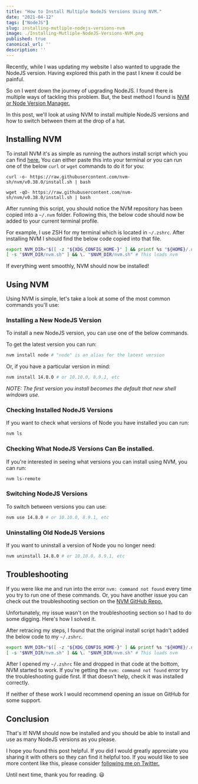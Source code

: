 ```yaml
---
title: "How to Install Multiple NodeJS Versions Using NVM."
date: "2021-04-12"
tags: ["NodeJS"]
slug: installing-mutliple-nodejs-versions-nvm
image: ./Installing-Mutliple-NodeJS-Versions-NVM.png
published: true
canonical_url: ''
description: ''
---
```


Recently, while I was updating my website I also wanted to upgrade the NodeJS version. Having explored this path in the past I knew it could be painful.

So on I went down the journey of upgrading NodeJS. I found there is multiple ways of tackling this problem. But, the best method I found is [NVM or Node Version Manager.](https://github.com/nvm-sh/nvm)

In this post, we'll look at using NVM to install multiple NodeJS versions and how to switch between them at the drop of a hat.

## Installing NVM

To install NVM it's as simple as running the authors install script which you can find [here.](https://github.com/nvm-sh/nvm/blob/v0.38.0/install.sh) You can either paste this into your terminal or you can run one of the below `curl` or `wget` commands to do it for you:

```
curl -o- https://raw.githubusercontent.com/nvm-sh/nvm/v0.38.0/install.sh | bash

wget -qO- https://raw.githubusercontent.com/nvm-sh/nvm/v0.38.0/install.sh | bash
```

After running this script, you should notice the NVM repository has been copied into a `~/.nvm` folder. Following this, the below code should now be added to your current terminal profile.

For example, I use ZSH for my terminal which is located in `~/.zshrc`. After installing NVM I should find the below code copied into that file.

```bash
export NVM_DIR="$([ -z "${XDG_CONFIG_HOME-}" ] && printf %s "${HOME}/.nvm" || printf %s "${XDG_CONFIG_HOME}/nvm")"
[ -s "$NVM_DIR/nvm.sh" ] && \. "$NVM_DIR/nvm.sh" # This loads nvm
```

If everything went smoothly, NVM should now be installed!

## Using NVM

Using NVM is simple, let's take a look at some of the most common commands you'll use:

### Installing a New NodeJS Version

To install a new NodeJS version, you can use one of the below commands.

To get the latest version you can run:

```bash
nvm install node # "node" is an alias for the latest version
```

Or, if you have a particular version in mind:

```bash
nvm install 14.8.0 # or 10.10.0, 8.9.1, etc
```

_NOTE: The first version you install becomes the default that new shell windows use._

### Checking Installed NodeJS Versions

If you want to check what versions of Node you have installed you can run:

```bash
nvm ls
```

### Checking What NodeJS Versions Can Be installed.

If you're interested in seeing what versions you can install using NVM, you can run:

```bash
nvm ls-remote
```

### Switching NodeJS Versions

To switch between versions you can use:

```bash
nvm use 14.8.0 # or 10.10.0, 8.9.1, etc
```

### Uninstalling Old NodeJS Versions

If you want to uninstall a version of Node you no longer need:

```bash
nvm uninstall 14.8.0 # or 10.10.0, 8.9.1, etc
```

## Troubleshooting

If you were like me and run into the error `nvm: command not found` every time you try to run one of these commands. Or, you have another issue you can check out the troubleshooting section on the [NVM GitHub Repo.](https://github.com/nvm-sh/nvm#additional-notes)

Unfortunately, my issue wasn't on the troubleshooting section so I had to do some digging. Here's how I solved it.

After retracing my steps, I found that the original install script hadn't added the below code to my `~/.zshrc`.

```bash
export NVM_DIR="$([ -z "${XDG_CONFIG_HOME-}" ] && printf %s "${HOME}/.nvm" || printf %s "${XDG_CONFIG_HOME}/nvm")"
[ -s "$NVM_DIR/nvm.sh" ] && \. "$NVM_DIR/nvm.sh" # This loads nvm
```

After I opened my `~/.zshrc` file and dropped in that code at the bottom, NVM started to work. If you're getting the `nvm: command not found` error try the troubleshooting guide first. If that doesn't help, check it was installed correctly.

If neither of these work I would recommend opening an issue on GitHub for some support.

## Conclusion

That's it! NVM should now be installed and you should be able to install and use as many NodeJS versions as you please.

I hope you found this post helpful. If you did I would greatly appreciate you sharing it with others so they can find it helpful too. If you would like to see more content like this, please consider [following me on Twitter.](https://twitter.com/MrConerMurphy)

Until next time, thank you for reading. 😃
